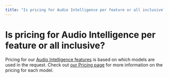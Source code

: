 ```yaml
---
title: "Is pricing for Audio Intelligence per feature or all inclusive?"
---
```


# Is pricing for Audio Intelligence per feature or all inclusive?

Pricing for our [Audio Intelligence features](https://www.assemblyai.com/products/audio-intelligence) is based on which models are used in the request. Check out [our Pricing page](https://www.assemblyai.com/pricing) for more information on the pricing for each model.
